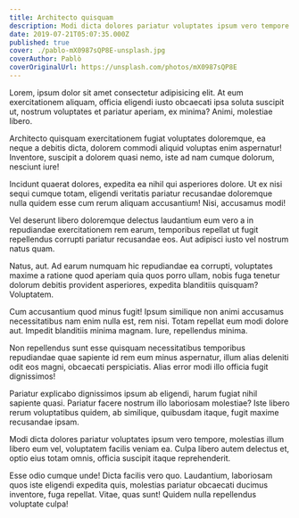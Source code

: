 ```yaml
---
title: Architecto quisquam
description: Modi dicta dolores pariatur voluptates ipsum vero tempore
date: 2019-07-21T05:07:35.000Z
published: true
cover: ./pablo-mX0987sQP8E-unsplash.jpg
coverAuthor: Pablò
coverOriginalUrl: https://unsplash.com/photos/mX0987sQP8E
---
```


Lorem, ipsum dolor sit amet consectetur adipisicing elit. At eum exercitationem aliquam, officia eligendi iusto obcaecati ipsa soluta suscipit ut, nostrum voluptates et pariatur aperiam, ex minima? Animi, molestiae libero.

Architecto quisquam exercitationem fugiat voluptates doloremque, ea neque a debitis dicta, dolorem commodi aliquid voluptas enim aspernatur! Inventore, suscipit a dolorem quasi nemo, iste ad nam cumque dolorum, nesciunt iure!

Incidunt quaerat dolores, expedita ea nihil qui asperiores dolore. Ut ex nisi sequi cumque totam, eligendi veritatis pariatur recusandae doloremque nulla quidem esse cum rerum aliquam accusantium! Nisi, accusamus modi!

Vel deserunt libero doloremque delectus laudantium eum vero a in repudiandae exercitationem rem earum, temporibus repellat ut fugit repellendus corrupti pariatur recusandae eos. Aut adipisci iusto vel nostrum natus quam.

Natus, aut. Ad earum numquam hic repudiandae ea corrupti, voluptates maxime a ratione quod aperiam quia quos porro ullam, nobis fuga tenetur dolorum debitis provident asperiores, expedita blanditiis quisquam? Voluptatem.

Cum accusantium quod minus fugit! Ipsum similique non animi accusamus necessitatibus nam enim nulla est, rem nisi. Totam repellat eum modi dolore aut. Impedit blanditiis minima magnam. Iure, repellendus minima.

Non repellendus sunt esse quisquam necessitatibus temporibus repudiandae quae sapiente id rem eum minus aspernatur, illum alias deleniti odit eos magni, obcaecati perspiciatis. Alias error modi illo officia fugit dignissimos!

Pariatur explicabo dignissimos ipsum ab eligendi, harum fugiat nihil sapiente quasi. Pariatur facere nostrum illo laboriosam molestiae? Iste libero rerum voluptatibus quidem, ab similique, quibusdam itaque, fugit maxime recusandae ipsam.

Modi dicta dolores pariatur voluptates ipsum vero tempore, molestias illum libero eum vel, voluptatem facilis veniam ea. Culpa libero autem delectus et, optio eius totam omnis, officia suscipit itaque reprehenderit.

Esse odio cumque unde! Dicta facilis vero quo. Laudantium, laboriosam quos iste eligendi expedita quis, molestias pariatur obcaecati ducimus inventore, fuga repellat. Vitae, quas sunt! Quidem nulla repellendus voluptate culpa!
